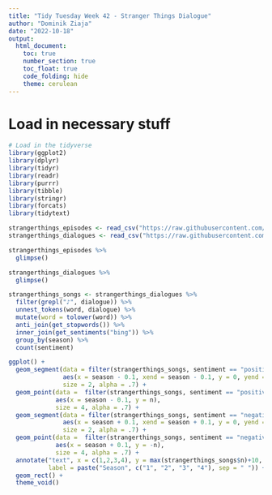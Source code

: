 ```yaml
---
title: "Tidy Tuesday Week 42 - Stranger Things Dialogue"
author: "Dominik Ziaja"
date: "2022-10-18"
output:
  html_document:
    toc: true
    number_section: true
    toc_float: true
    code_folding: hide
    theme: cerulean
---
```


# Load in necessary stuff
```r
# Load in the tidyverse
library(ggplot2)
library(dplyr)
library(tidyr)
library(readr)
library(purrr)
library(tibble)
library(stringr)
library(forcats)
library(tidytext)
```

```r
strangerthings_episodes <- read_csv("https://raw.githubusercontent.com/rfordatascience/tidytuesday/master/data/2022/2022-10-18/episodes.csv")
strangerthings_dialogues <- read_csv("https://raw.githubusercontent.com/rfordatascience/tidytuesday/master/data/2022/2022-10-18/stranger_things_all_dialogue.csv")
```

```r
strangerthings_episodes %>%
  glimpse()

strangerthings_dialogues %>%
  glimpse()

```


```r
strangerthings_songs <- strangerthings_dialogues %>%
  filter(grepl("♪", dialogue)) %>%
  unnest_tokens(word, dialogue) %>%
  mutate(word = tolower(word)) %>%
  anti_join(get_stopwords()) %>%
  inner_join(get_sentiments("bing")) %>%
  group_by(season) %>%
  count(sentiment)
```

```r
ggplot() +
  geom_segment(data = filter(strangerthings_songs, sentiment == "positive"),
               aes(x = season - 0.1, xend = season - 0.1, y = 0, yend = n),
               size = 2, alpha = .7) +
  geom_point(data =  filter(strangerthings_songs, sentiment == "positive"),
             aes(x = season - 0.1, y = n),
             size = 4, alpha = .7) +
  geom_segment(data = filter(strangerthings_songs, sentiment == "negative"),
               aes(x = season + 0.1, xend = season + 0.1, y = 0, yend = -n),
               size = 2, alpha = .7) +
  geom_point(data =  filter(strangerthings_songs, sentiment == "negative"),
             aes(x = season + 0.1, y = -n),
             size = 4, alpha = .7) +
  annotate("text", x = c(1,2,3,4), y = max(strangerthings_songs$n)+10, 
           label = paste("Season", c("1", "2", "3", "4"), sep = " ")) +
  geom_rect() +
  theme_void()
```

